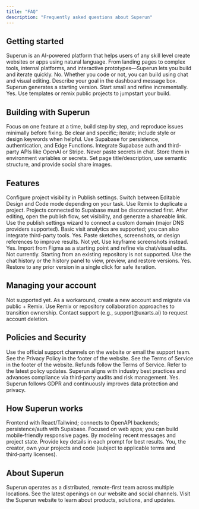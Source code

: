 ```yaml
---
title: "FAQ"
description: "Frequently asked questions about Superun"
---
```

## Getting started
<AccordionGroup>
    <Accordion title="What is Superun?">
        Superun is an AI-powered platform that helps users of any skill level create websites or apps using natural language.
    </Accordion>
    <Accordion title="What can I build with Superun?">
        From landing pages to complex tools, internal platforms, and interactive prototypes—Superun lets you build and iterate quickly.
    </Accordion>
    <Accordion title="Do I need coding experience?">
        No. Whether you code or not, you can build using chat and visual editing.
    </Accordion>
    <Accordion title="How do I create a project?">
        Describe your goal in the dashboard message box. Superun generates a starting version. Start small and refine incrementally.
    </Accordion>
    <Accordion title="Can I start from templates?">
       Yes. Use templates or remix public projects to jumpstart your build.
    </Accordion>
</AccordionGroup>

## Building with Superun
<AccordionGroup>
    <Accordion title="How to build efficiently?">
        Focus on one feature at a time, build step by step, and reproduce issues minimally before fixing.
    </Accordion>
    <Accordion title="Prompt tips">
        Be clear and specific; iterate; include style or design keywords when helpful.
    </Accordion>
    <Accordion title="Backend & data">
        Use Supabase for persistence, authentication, and Edge Functions.
    </Accordion>
    <Accordion title="Login & third‑party APIs">
        Integrate Supabase auth and third-party APIs like OpenAI or Stripe.
    </Accordion>
    <Accordion title="Secrets">
        Never paste secrets in chat. Store them in environment variables or secrets.
    </Accordion>
    <Accordion title="SEO">
       Set page title/description, use semantic structure, and provide social share images.
    </Accordion>
</AccordionGroup>

## Features
<AccordionGroup>
    <Accordion title="Project visibility">
        Configure project visibility in Publish settings.
    </Accordion>
    <Accordion title="Modes">
       Switch between Editable Design and Code mode depending on your task.
    </Accordion>
    <Accordion title="Can I make a copy of a project?">
        Use Remix to duplicate a project. Projects connected to Supabase must be disconnected first.
    </Accordion>
    <Accordion title="How do I publish my project?">
        After editing, open the publish flow, set visibility, and generate a shareable link.
    </Accordion>
    <Accordion title="How do I add a custom domain?">
        Use the publish settings wizard to connect a custom domain (major DNS providers supported).
    </Accordion>
    <Accordion title="Can I see analytics for my published projects?">
        Basic visit analytics are supported; you can also integrate third-party tools.
    </Accordion>
    <Accordion title="Can I add images to a prompt?">
        Yes. Paste sketches, screenshots, or design references to improve results.
    </Accordion>
    <Accordion title="Can I add videos to a prompt?">
        Not yet. Use keyframe screenshots instead.
    </Accordion>
    <Accordion title="Can I import designs from Figma?">
        Yes. Import from Figma as a starting point and refine via chat/visual edits.
    </Accordion>
    <Accordion title="Can I start from existing code (e.g., GitHub)?">
        Not currently. Starting from an existing repository is not supported.
    </Accordion>
    <Accordion title="How do I see my project history?">
        Use the chat history or the history panel to view, preview, and restore versions.
    </Accordion>
    <Accordion title="Can I restore an earlier version?">
        Yes. Restore to any prior version in a single click for safe iteration.
    </Accordion>
</AccordionGroup>

## Managing your account
<AccordionGroup>
    <Accordion title="Change login email">
        Not supported yet. As a workaround, create a new account and migrate via public + Remix.
    </Accordion>
    <Accordion title="Transfer ownership">
       Use Remix or repository collaboration approaches to transition ownership.
    </Accordion>
    <Accordion title="Can I delete my account?">
        Contact support (e.g., support@uxarts.ai) to request account deletion.
    </Accordion>
</AccordionGroup>

## Policies and Security
<AccordionGroup>
    <Accordion title="How can I get support?">
        Use the official support channels on the website or email the support team.
    </Accordion>
    <Accordion title="Where can I find privacy policy?">
        See the Privacy Policy in the footer of the website.
    </Accordion>
    <Accordion title="Where can I find Terms of Service?">
        See the Terms of Service in the footer of the website.
    </Accordion>
    <Accordion title="What is your refund policy?">
        Refunds follow the Terms of Service. Refer to the latest policy updates.
    </Accordion>
    <Accordion title="Is Superun compliant with security standards?">
        Superun aligns with industry best practices and advances compliance via third‑party audits and risk management.
    </Accordion>
    <Accordion title="Is Superun GDPR compliant?">
        Yes. Superun follows GDPR and continuously improves data protection and privacy.
    </Accordion>
</AccordionGroup>

## How Superun works
<AccordionGroup>
    <Accordion title="What tech stacks does Superun know?">
        Frontend with React/Tailwind; connects to OpenAPI backends; persistence/auth with Supabase.
    </Accordion>
    <Accordion title="Does Superun support mobile app development?">
        Focused on web apps; you can build mobile‑friendly responsive pages.
    </Accordion>
    <Accordion title="How does Superun remember context?">
        By modeling recent messages and project state. Provide key details in each prompt for best results.
    </Accordion>
    <Accordion title="Who owns the projects and code created?">
        You, the creator, own your projects and code (subject to applicable terms and third‑party licenses).
    </Accordion>
</AccordionGroup>

## About Superun
<AccordionGroup>
    <Accordion title="Where is Superun based?">
        Superun operates as a distributed, remote-first team across multiple locations.
    </Accordion>
    <Accordion title="Is Superun hiring?">
        See the latest openings on our website and social channels.
    </Accordion>
</AccordionGroup>

<Card title="Superun Website" icon="globe" href="https://superun.ai/web" horizontal>
  Visit the Superun website to learn about products, solutions, and updates.
</Card>


